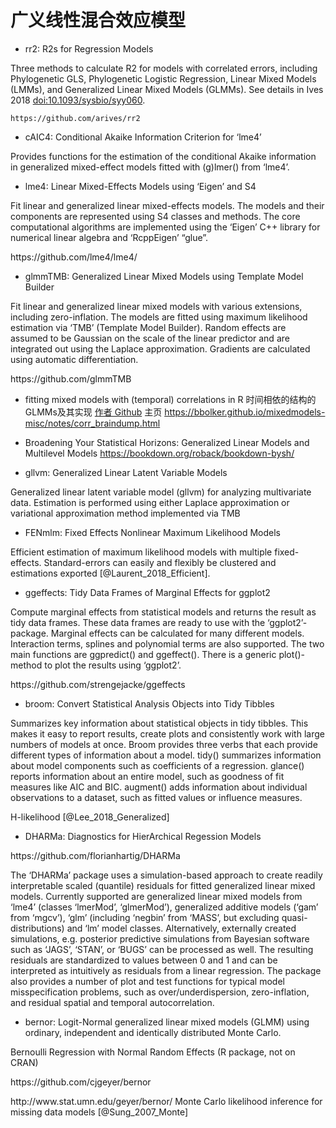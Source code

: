 # 广义线性混合效应模型 {#Generalized-Linear-Mixed-Models}

- rr2: R2s for Regression Models

Three methods to calculate R2 for models with correlated errors, including Phylogenetic GLS, Phylogenetic Logistic Regression, Linear Mixed Models (LMMs), and Generalized Linear Mixed Models (GLMMs). See details in Ives 2018 <doi:10.1093/sysbio/syy060>.

	https://github.com/arives/rr2

- cAIC4: Conditional Akaike Information Criterion for 'lme4'

Provides functions for the estimation of the conditional Akaike information in generalized mixed-effect models fitted with (g)lmer() from 'lme4'.

- lme4: Linear Mixed-Effects Models using 'Eigen' and S4

Fit linear and generalized linear mixed-effects models. The models and their components are represented using S4 classes and methods. The core computational algorithms are implemented using the 'Eigen' C++ library for numerical linear algebra and 'RcppEigen' "glue".

  https://github.com/lme4/lme4/


- glmmTMB: Generalized Linear Mixed Models using Template Model Builder

Fit linear and generalized linear mixed models with various extensions, including zero-inflation. The models are fitted using maximum likelihood estimation via 'TMB' (Template Model Builder). Random effects are assumed to be Gaussian on the scale of the linear predictor and are integrated out using the Laplace approximation. Gradients are calculated using automatic differentiation.

  https://github.com/glmmTMB

- fitting mixed models with (temporal) correlations in R 时间相依的结构的 GLMMs及其实现 [作者 Github](https://github.com/bbolker) 主页 <https://bbolker.github.io/mixedmodels-misc/notes/corr_braindump.html>

- Broadening Your Statistical Horizons: Generalized Linear Models and Multilevel Models <https://bookdown.org/roback/bookdown-bysh/>


- gllvm: Generalized Linear Latent Variable Models

Generalized linear latent variable model (gllvm) for analyzing multivariate data. Estimation is performed using either Laplace approximation or variational approximation method implemented via TMB

- FENmlm: Fixed Effects Nonlinear Maximum Likelihood Models

Efficient estimation of maximum likelihood models with multiple fixed-effects. Standard-errors can easily and flexibly be clustered and estimations exported [@Laurent_2018_Efficient].

- ggeffects: Tidy Data Frames of Marginal Effects for ggplot2

Compute marginal effects from statistical models and returns the result as tidy data frames. These data frames are ready to use with the 'ggplot2'-package. Marginal effects can be calculated for many different models. Interaction terms, splines and polynomial terms are also supported. The two main functions are ggpredict() and ggeffect(). There is a generic plot()-method to plot the results using 'ggplot2'.

https://github.com/strengejacke/ggeffects

- broom: Convert Statistical Analysis Objects into Tidy Tibbles

Summarizes key information about statistical objects in tidy tibbles. This makes it easy to report results, create plots and consistently work with large numbers of models at once. Broom provides three verbs that each provide different types of information about a model. tidy() summarizes information about model components such as coefficients of a regression. glance() reports information about an entire model, such as goodness of fit measures like AIC and BIC. augment() adds information about individual observations to a dataset, such as fitted values or influence measures.

H-likelihood [@Lee_2018_Generalized]

- DHARMa: Diagnostics for HierArchical Regession Models

https://github.com/florianhartig/DHARMa

The 'DHARMa' package uses a simulation-based approach to create readily interpretable scaled (quantile) residuals for fitted generalized linear mixed models. Currently supported are generalized linear mixed models from 'lme4' (classes 'lmerMod', 'glmerMod'), generalized additive models ('gam' from 'mgcv'), 'glm' (including 'negbin' from 'MASS', but excluding quasi-distributions) and 'lm' model classes. Alternatively, externally created simulations, e.g. posterior predictive simulations from Bayesian software such as 'JAGS', 'STAN', or 'BUGS' can be processed as well. The resulting residuals are standardized to values between 0 and 1 and can be interpreted as intuitively as residuals from a linear regression. The package also provides a number of plot and test functions for typical model misspecification problems, such as over/underdispersion, zero-inflation, and residual spatial and temporal autocorrelation.

- bernor: Logit-Normal generalized linear mixed models (GLMM) using ordinary, independent and identically distributed Monte Carlo. 

Bernoulli Regression with Normal Random Effects (R package, not on CRAN)

https://github.com/cjgeyer/bernor

http://www.stat.umn.edu/geyer/bernor/
Monte Carlo likelihood inference for missing data models [@Sung_2007_Monte]

